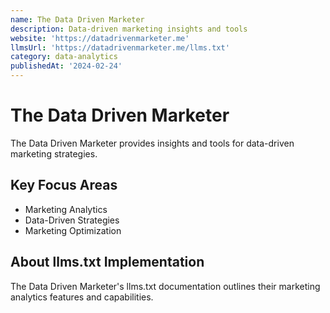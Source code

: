 ```yaml
---
name: The Data Driven Marketer
description: Data-driven marketing insights and tools
website: 'https://datadrivenmarketer.me'
llmsUrl: 'https://datadrivenmarketer.me/llms.txt'
category: data-analytics
publishedAt: '2024-02-24'
---
```


# The Data Driven Marketer

The Data Driven Marketer provides insights and tools for data-driven marketing strategies.

## Key Focus Areas

- Marketing Analytics
- Data-Driven Strategies
- Marketing Optimization

## About llms.txt Implementation

The Data Driven Marketer's llms.txt documentation outlines their marketing analytics features and capabilities.

